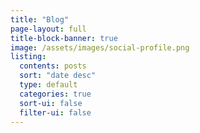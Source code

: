 ```yaml
---
title: "Blog"
page-layout: full
title-block-banner: true
image: /assets/images/social-profile.png
listing:
  contents: posts
  sort: "date desc"
  type: default
  categories: true
  sort-ui: false
  filter-ui: false
---
```

